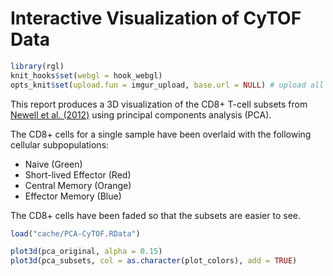 Interactive Visualization of CyTOF Data
========================================================

```r
library(rgl)
knit_hooks$set(webgl = hook_webgl)
opts_knit$set(upload.fun = imgur_upload, base.url = NULL) # upload all images to imgur.com
```


This report produces a 3D visualization of the CD8+ T-cell subsets from [Newell et al. (2012)](http://www.ncbi.nlm.nih.gov/pubmed/22265676) using principal components analysis (PCA).

The CD8+ cells for a single sample have been overlaid with the following cellular subpopulations:

* Naive (Green)
* Short-lived Effector (Red)
* Central Memory (Orange)
* Effector Memory (Blue)

The CD8+ cells have been faded so that the subsets are easier to see.

```r
load("cache/PCA-CyTOF.RData")

plot3d(pca_original, alpha = 0.15)
plot3d(pca_subsets, col = as.character(plot_colors), add = TRUE)
```

